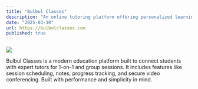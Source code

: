```yaml
---
title: "Bulbul Classes"
description: "An online tutoring platform offering personalized learning experiences."
date: "2025-03-10"
url: https://bulbulclasses.com
published: true
---
```


![](https://github.com/Hamza-Ismail2/portfolio/blob/main/public/bulbul-website.png)

Bulbul Classes is a modern education platform built to connect students with expert tutors for 1-on-1 and group sessions. It includes features like session scheduling, notes, progress tracking, and secure video conferencing. Built with performance and simplicity in mind.
